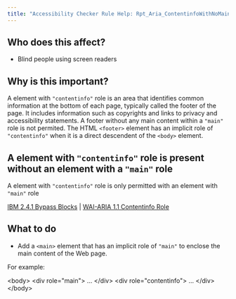 ```yaml
---
title: "Accessibility Checker Rule Help: Rpt_Aria_ContentinfoWithNoMain_Implicit"
---
```


<div className="toolHelp">
<Row>
<Column colLg={5} colMd={3} colSm={4} className="toolLeft">

## Who does this affect?

* Blind people using screen readers

## Why is this important?

A element with `"contentinfo"` role is an area that identifies common information at the bottom of each page, typically called the footer of the page. It includes information such as copyrights and links to privacy and accessibility statements. A footer without any main content within a `"main"` role is not permited. The HTML `<footer>` element has an implicit role of `"contentinfo"` when it is a direct descendent of the `<body>` element.
</Column>
<Column colLg={11} colMd={5} colSm={4} className="toolMain">

<div id="locLevel"></div>

## A element with `"contentinfo"` role is present without an element with a `"main"` role
A element with `"contentinfo"` role is only permitted with an element with `"main"` role

[IBM 2.4.1 Bypass Blocks](http://www.ibm.com/able/guidelines/ci162/bypass_blocks.html) | [WAI-ARIA 1.1 Contentinfo Role](https://www.w3.org/TR/wai-aria-1.1/#contentinfo)

<div id="locSnippet"></div>

## What to do

* Add a `<main>` element that has an implicit role of `"main"` to enclose the main content of the Web page.


For example:

<CodeSnippet type="multi" light={true}>&lt;body&gt;
    &lt;div role="main"&gt;
      ...
    &lt;/div&gt;
    &lt;div role="contentinfo"&gt;
	    ...
    &lt;/div&gt;
&lt;/body&gt;</CodeSnippet>

</Column>
</Row>
</div>

